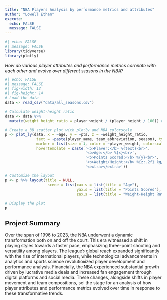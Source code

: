 ```yaml
---
title: "NBA Players Analysis by performance metrics and attributes"
author: "Lowell Ethan"
execute: 
  echo: FALSE
  message: FALSE
---
```


```r
#| echo: FALSE
#| message: FALSE
library(tidyverse)
library(plotly)
```

*How do various player attributes and performance metrics correlate with each other and evolve over different seasons in the NBA?*

```r
#| echo: FALSE
#| message: FALSE
#| fig-width: 12
#| fig-height: 14
# Load the data
data <- read_csv("data/all_seasons.csv")

# Calculate weight-height ratio
data <- data %>%
  mutate(weight_height_ratio = player_weight / (player_height / 100)) # Convert height to meters

# Create a 3D scatter plot with plotly and NBA colorscale
p <- plot_ly(data, x = ~age, y = ~pts, z = ~weight_height_ratio,
              text = ~paste(player_name, team_abbreviation, season), type = "scatter3d", mode = "markers",
              marker = list(size = 3, color = ~player_weight, colorscale = "Portland"),  # Using Portland colorscale
              hovertemplate = paste('<b>Player:</b> %{text}<br>',
                                    '<b>Age:</b> %{x}<br>',
                                    '<b>Points Scored:</b> %{y}<br>',
                                    '<b>Weight/Height:</b> %{z:.2f} kg/m',
                                    '<extra></extra>'))

# Customize the layout
p <- p %>% layout(title = NULL,
                   scene = list(xaxis = list(title = "Age"),
                                yaxis = list(title = "Points Scored"),
                                zaxis = list(title = "Weight-Height Ratio (kg/m)")))

# Display the plot
p
```
## Project Summary

Over the span of 1996 to 2023, the NBA underwent a dynamic transformation both on and off the court. This era witnessed a shift in playing styles towards a faster pace, emphasizing three-point shooting and versatility among players. The league's global reach expanded significantly with the rise of international players, while technological advancements in analytics and sports science revolutionized player development and performance analysis. Financially, the NBA experienced substantial growth driven by lucrative media deals and increased fan engagement through digital platforms and social media. These changes, alongside shifts in player movement and team compositions, set the stage for an analysis of how player attributes and performance metrics evolved over time in response to these transformative trends.

